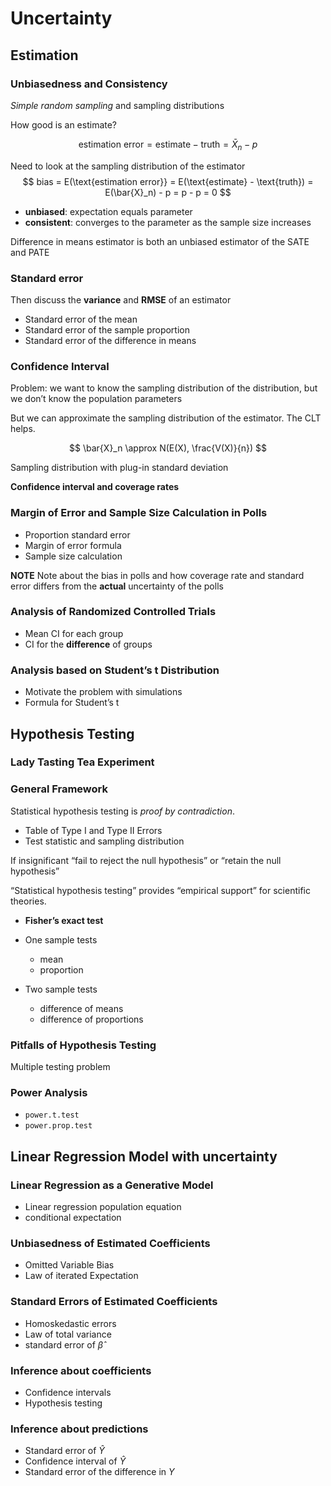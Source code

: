 # Uncertainty


## Estimation

### Unbiasedness and Consistency


*Simple random sampling* and sampling distributions

How good is an estimate?

$$
\text{estimation error} = \text{estimate} - \text{truth} = \bar{X}_n - p
$$

Need to look at the sampling distribution of the estimator
$$
bias = E(\text{estimation error}} = E(\text{estimate} - \text{truth}) = E(\bar{X}_n) - p = p - p = 0
$$

- **unbiased**: expectation equals parameter
- **consistent**: converges to the parameter as the sample size increases

Difference in means estimator is both an unbiased estimator of the SATE and PATE


### Standard error

Then discuss the **variance** and  **RMSE** of an estimator

- Standard error of the mean
- Standard error of the sample proportion
- Standard error of the difference in means


### Confidence Interval

Problem: we want to know the sampling distribution of the distribution, but we don't know the population parameters

But we can approximate the sampling distribution of the estimator.
The CLT helps.

$$
\bar{X}_n \approx N(E(X), \frac{V(X)}{n})
$$

Sampling distribution with plug-in standard deviation

**Confidence interval and coverage rates**


### Margin of Error and Sample Size Calculation in Polls

- Proportion standard error
- Margin of error formula
- Sample size calculation

**NOTE** Note about the bias in polls and how coverage rate and standard error differs from the **actual** uncertainty
of the polls

### Analysis of Randomized Controlled Trials

- Mean CI for each group
- CI for the **difference** of groups


### Analysis based on Student's t Distribution

- Motivate the problem with simulations
- Formula for Student's t

## Hypothesis Testing


### Lady Tasting Tea Experiment


### General Framework

Statistical hypothesis testing is *proof by contradiction*.


- Table of Type I and Type II Errors
- Test statistic and sampling distribution

If insignificant "fail to reject the null hypothesis"  or "retain the null hypothesis"

"Statistical hypothesis testing" provides "empirical support" for scientific theories.

- **Fisher's exact test**
- One sample tests

    - mean
    - proportion

- Two sample tests
    - difference of means
    - difference of proportions

### Pitfalls of Hypothesis Testing

Multiple testing problem

### Power Analysis

- `power.t.test`
- `power.prop.test`


## Linear Regression Model with uncertainty

### Linear Regression as a Generative Model

- Linear regression population equation
- conditional expectation

### Unbiasedness of Estimated Coefficients

- Omitted Variable Bias
- Law of iterated Expectation

### Standard Errors of Estimated Coefficients

- Homoskedastic errors
- Law of total variance
- standard error of $\hat{\beta}$

### Inference about coefficients

- Confidence intervals
- Hypothesis testing


### Inference about predictions

- Standard error of $\hat{Y}$
- Confidence interval of $\hat{Y}$
- Standard error of the difference in $Y$
